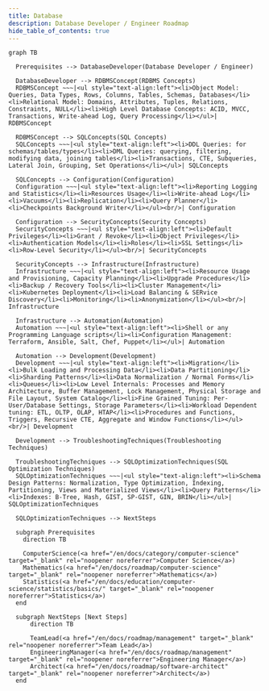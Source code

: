 ```yaml
---
title: Database
description: Database Developer / Engineer Roadmap
hide_table_of_contents: true
---
```


```mermaid
graph TB

  Prerequisites --> DatabaseDeveloper(Database Developer / Engineer)

  DatabaseDeveloper --> RDBMSConcept(RDBMS Concepts)
  RDBMSConcept ~~~|<ul style="text-align:left"><li>Object Model: Queries, Data Types, Rows, Columns, Tables, Schemas, Databases</li><li>Relational Model: Domains, Attributes, Tuples, Relations, Constraints, NULL</li><li>High Level Database Concepts: ACID, MVCC, Transactions, Write-ahead Log, Query Processing</li></ul>| RDBMSConcept

  RDBMSConcept --> SQLConcepts(SQL Concepts)
  SQLConcepts ~~~|<ul style="text-align:left"><li>DDL Queries: for schemas/tables/types</li><li>DML Queries: querying, filtering, modifying data, joining tables</li><li>Transactions, CTE, Subqueries, Lateral Join, Grouping, Set Operations</li></ul>| SQLConcepts

  SQLConcepts --> Configuration(Configuration)
  Configuration ~~~|<ul style="text-align:left"><li>Reporting Logging and Statistics</li><li>Resources Usage</li><li>Write-ahead Log</li><li>Vacuums</li><li>Replication</li><li>Query Planner</li><li>Checkpoints Background Writer</li></ul><br/>| Configuration

  Configuration --> SecurityConcepts(Security Concepts)
  SecurityConcepts ~~~|<ul style="text-align:left"><li>Default Privileges</li><li>Grant / Revoke</li><li>Object Privileges</li><li>Authentication Models</li><li>Roles</li><li>SSL Settings</li><li>Row-Level Security</li></ul><br/>| SecurityConcepts

  SecurityConcepts --> Infrastructure(Infrastructure)
  Infrastructure ~~~|<ul style="text-align:left"><li>Resource Usage and Provisioning, Capacity Planning</li><li>Upgrade Procedures</li><li>Backup / Recovery Tools</li><li>Cluster Management</li><li>Kubernetes Deployment</li><li>Load Balancing & SERvice Discovery</li><li>Monitoring</li><li>Anonymization</li></ul><br/>| Infrastructure

  Infrastructure --> Automation(Automation)
  Automation ~~~|<ul style="text-align:left"><li>Shell or any Programming Language scripts</li><li>Configuration Management: Terraform, Ansible, Salt, Chef, Puppet</li></ul>| Automation

  Automation --> Development(Development)
  Development ~~~|<ul style="text-align:left"><li>Migration</li><li>Bulk Loading and Processing Data</li><li>Data Partitioning</li><li>Sharding Patterns</li><li>Data Normalization / Normal Forms</li><li>Queues</li><li>Low Level Internals: Processes and Memory Architecture, Buffer Management, Lock Management, Physical Storage and File Layout, System Catalog</li><li>Fine Grained Tuning: Per-User/Database Settings, Storage Parameters</li><li>Workload Dependent tuning: ETL, OLTP, OLAP, HTAP</li><li>Procedures and Functions, Triggers, Recursive CTE, Aggregate and Window Functions</li></ul><br/>| Development

  Development --> TroubleshootingTechniques(Troubleshooting Techniques)

  TroubleshootingTechniques --> SQLOptimizationTechniques(SQL Optimization Techniques)
  SQLOptimizationTechniques ~~~|<ul style="text-align:left"><li>Schema Design Patterns: Normalization, Type Optimization, Indexing, Partitioning, Views and Materialized Views</li><li>Query Patterns</li><li>Indexes: B-Tree, Hash, GIST, SP-GIST, GIN, BRIN</li></ul>| SQLOptimizationTechniques

  SQLOptimizationTechniques --> NextSteps

  subgraph Prerequisites
    direction TB

    ComputerScience(<a href="/en/docs/category/computer-science" target="_blank" rel="noopener noreferrer">Computer Science</a>)
    Mathematics(<a href="/en/docs/roadmap/computer-science" target="_blank" rel="noopener noreferrer">Mathematics</a>)
    Statistics(<a href="/en/docs/education/computer-science/statistics/basics/" target="_blank" rel="noopener noreferrer">Statistics</a>)
  end

  subgraph NextSteps [Next Steps]
      direction TB

      TeamLead(<a href="/en/docs/roadmap/management" target="_blank" rel="noopener noreferrer">Team Lead</a>)
      EngineeringManager(<a href="/en/docs/roadmap/management" target="_blank" rel="noopener noreferrer">Engineering Manager</a>)
      Architect(<a href="/en/docs/roadmap/software-architect" target="_blank" rel="noopener noreferrer">Architect</a>)
  end
```
